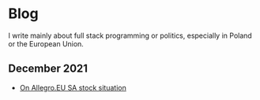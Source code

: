 

# Blog

I write mainly about full stack programming or politics, especially in Poland or the European Union.

## December 2021

- [On Allegro.EU SA stock situation](/blog/allegro-stock)

